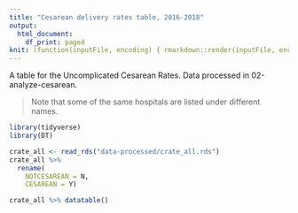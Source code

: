 ```yaml
---
title: "Cesarean delivery rates table, 2016-2018"
output:
  html_document:
    df_print: paged
knit: (function(inputFile, encoding) { rmarkdown::render(inputFile, encoding = encoding, output_dir = "docs") })
---
```


A table for the Uncomplicated Cesarean Rates. Data processed in 02-analyze-cesarean.

> Note that some of the same hospitals are listed under different names.

```r
library(tidyverse)
library(DT)
```


```r
crate_all <- read_rds("data-processed/crate_all.rds")
crate_all %>% 
  rename(
    NOTCESAREAN = N,
    CESAREAN = Y)
```


```r
crate_all %>% datatable()
```

